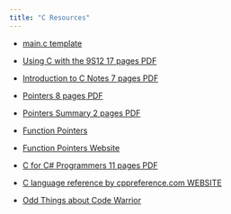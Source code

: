 ```yaml
---
title: "C Resources"
---
```


- [main.c template](assets/template-main.c){target="_blank"}

- [Using C with the 9S12 17 pages PDF](assets/Using-C-with-the-9S12.pdf){target="_blank"}

- [Introduction to C Notes 7 pages PDF](assets/Intro-C-Notes.pdf){target="_blank"}

- [Pointers 8 pages PDF](assets/pointers_general.pdf){target="_blank"}

- [Pointers Summary 2 pages PDF](assets/PointersSummary.pdf){target="_blank"}

- [Function Pointers](assets/function-pointers.md){target="_blank"}

- [Function Pointers Website](https://www.geeksforgeeks.org/function-pointer-in-c/){target="_blank"}

- [C for C# Programmers 11 pages PDF](assets/C-for-Csharp-Programmers.pdf){target="_blank"}

- [C language reference by cppreference.com WEBSITE](https://en.cppreference.com/w/c){target="_blank"}

- [Odd Things about Code Warrior](assets/Odd-Things-about-CodeWarrior.md){target="_blank"}




